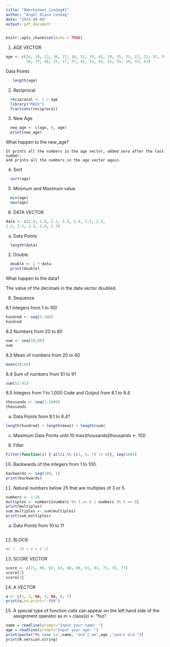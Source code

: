 ```yaml
---
title: "RWorksheet_Condag#1"
author: "Angel Blase Condag"
date: "2024-09-04"
output: pdf_document
---
```


```r
knitr::opts_chunk$set(echo = TRUE)
```

1. AGE VECTOR
```r
age <- c(34, 28, 22, 36, 27, 18, 52, 39, 42, 29, 35, 31, 27, 22, 37, 34, 19, 20, 57, 49, 
         50, 37, 46, 25, 17, 37, 42, 53, 41, 51, 35, 24, 33, 41)
```
Data Points
```r
   length(age)
```
  
2. Reciprocal
```r
  reciprocal <- 1 / age
  library("MASS")
  fractions(reciprocal)
```

3. New Age
```r
  new_age <- c(age, 0, age)
  print(new_age)
```
What happen to the new_age?

    It prints all the numbers in the age vector, added zero after the last number,
    and prints all the numbers in the age vector again.


4. Sort
```r
  sort(age)
```
  
5. Minimum and Maximum value
```r
  min(age)
  max(age)
```
 
6. DATA VECTOR
```r
data <- c(2.4, 2.8, 2.1, 2.5, 2.4, 2.2, 2.5,
2.3, 2.5, 2.3, 2.4, 2.7)
```
a. Data Points
```r
  length(data)
```
  
2. Double
```r
  double <- 2 * data
  print(double)
```
What happen to the data?

  The value of the decimals in the data vector doubled.

8. Sequence

8.1 Integers from 1 to 100
```r
hundred <- seq(1:100)
hundred
```
8.2 Numbers from 20 to 60
```r
num <- seq(20,60)
num
```
8.3 Mean of numbers from 20 to 60
```r
mean(20:60)
```
8.4 Sum of numbers from 51 to 91
```r
sum(51:91)
```
8.5 Integers from 1 to 1,000
Code and Output from 8.1 to 8.4
```r
thousands <- seq(1:1000)
thousands
```
a. Data Points from 8.1 to 8.4?
```r
length(hundred) + length(mean) + length(sum)
```


c. Maximum Data Points until 10
max(thousands[thousands <- 10])

9. Filter
```r
Filter(function(i) { all(i %% c(3, 5, 7) != 0)}, seq(100))
```

10. Backwards of the integers from 1 to 100.
```r
backwards <- seq(100, 1)
print(backwards)
```


11. Natural numbers below 25 that are multiples of 3 or 5.
```r
numbers <- 1:24
multiples <- numbers[numbers %% 3 == 0 | numbers %% 5 == 0]
print(multiples)
sum_multiples <- sum(multiples)
print(sum_multiples)
```
a. Data Points from 10 to 11
```r

```

12. BLOCK
```r
#x <- {0 + x + 5 +}
```

13. SCORE VECTOR
```r
score <- c(71, 86, 92, 63, 88, 89, 91, 92, 75, 75, 77)
score[2]
score[3]
```

14. A VECTOR
```r
a <- c(1, 2, NA, 4, NA, 6, 7)
print(a,na.print="-999")
```

15. A special type of function calls can appear on the left hand side of the assignment operator as in > class(x) <- "foo".
```r
name = readline(prompt="Input your name: ")
age = readline(prompt="Input your age: ")
print(paste("My name is",name, "and I am",age ,"years old."))
print(R.version.string)
```

